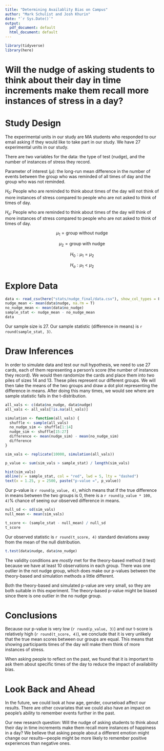 ```yaml
---
title: "Determining Availablity Bias on Campus"
author: "Mark Schulist and Josh Khurin"
date: "`r Sys.Date()`"
output:
  pdf_document: default
  html_document: default
---
```


```r
library(tidyverse)
library(here)
```


# Will the nudge of asking students to think about their day in time increments make them recall more instances of stress in a day?

# Study Design

The experimental units in our study are MA students who responded to our email asking if they would like to take part in our study. We have 27 experimental units in our study. 

There are two variables for the data: the type of test (nudge), and the number of instances of stress they record. 

Parameter of interest $(\mu)$: the long-run mean difference in the number of events between the group who was reminded of all times of day and the group who was not reminded. 

$H_0$: People who are reminded to think about times of the day will not think of more instances of stress compared to people who are not asked to think of times of day. 

$H_a$: People who are reminded to think about times of the day will think of more instances of stress compared to people who are not asked to think of times of day. 

$$
\mu_1 = \text{group without nudge}
$$

$$
\mu_2 = \text{group with nudge}
$$

$$
H_0: \mu_1 = \mu_2
$$

$$
H_a: \mu_1 < \mu_2
$$

# Explore Data

```r
data <- read_csv(here("stats/nudge_final/data.csv"), show_col_types = F)
nudge_mean <- mean(data$nudge, na.rm = T)
no_nudge_mean <- mean(data$no_nudge)
sample_stat <- nudge_mean - no_nudge_mean
data
```

Our sample size is 27. Our sample statistic (difference in means) is `r round(sample_stat, 3)`. 

# Draw Inferences

In order to simulate data and test our null hypothesis, we need to use 27 cards, each of them representing a person's score (the number of instances they record). We would then randomize the cards and place them into two piles of sizes 14 and 13. These piles represent our different groups. We will then take the means of the two groups and draw a dot plot representing the difference in means. After doing this many times, we would see where are sample statistic falls in the t-distribution. 

```r
all_vals <- c(data$no_nudge, data$nudge)
all_vals <- all_vals[!is.na(all_vals)]

simulation <- function(all_vals) {
  shuffle <- sample(all_vals)
  no_nudge_sim <- shuffle[1:14]
  nudge_sim <- shuffle[15:27]
  difference <- mean(nudge_sim) - mean(no_nudge_sim)
  difference
}

sim_vals <- replicate(10000, simulation(all_vals))

p_value <- sum(sim_vals > sample_stat) / length(sim_vals)

hist(sim_vals)
abline(v = sample_stat, col = "red", lwd = 5, lty = "dashed")
text(x = 1.25, y = 2500, paste("p-value =", p_value))
```

Our p-value is `r round(p_value, 4)`, which means that if the true difference in means between the two groups is 0, there is a `r round(p_value * 100, 4)`% chance of seeing our observed difference in means. 

```r
null_sd <- sd(sim_vals)
null_mean <- mean(sim_vals)

t_score <- (sample_stat - null_mean) / null_sd
t_score
```

Our observed statistic is `r round(t_score, 4)` standard deviations away from the mean of the null distribution. 

```r
t.test(data$nudge, data$no_nudge)
```

The validity conditions are *mostly* met for the theory-based method (t test) because we have at least 10 observations in each group. There was one outlier in the not nudge group, which does make our p-values between the theory-based and simulation methods a little different. 

Both the theory-based and simulated p-value are very small, so they are both suitable in this experiment. The theory-based p-value might be biased since there is one outlier in the no nudge group. 

# Conclusions

Because our p-value is very low (`r round(p_value, 3)`) and our t-score is relatively high (`r round(t_score, 4)`), we conclude that it is very unlikely that the true mean scores between our groups are equal. This means that showing participants times of the day will make them think of more instances of stress. 

When asking people to reflect on the past, we found that it is important to ask them about specific times of the day to reduce the impact of availability bias. 

# Look Back and Ahead

In the future, we could look at how age, gender, courseload affect our results. There are other covariates that we could also have an impact on people's ability to remember events further in the past. 

Our new research question: Will the nudge of asking students to think about their day in time increments make them recall more instances of happiness in a day? We believe that asking people about a different emotion might change our results---people might be more likely to remember positive experiences than negative ones. 

